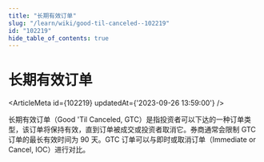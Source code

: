 ```yaml
---
title: "长期有效订单"
slug: "/learn/wiki/good-til-canceled--102219"
id: "102219"
hide_table_of_contents: true
---
```



# 长期有效订单

<ArticleMeta id={102219} updatedAt={'2023-09-26 13:59:00'} />
<div className='border-solid border-b border-t-0 my-4 border-[var(--ifm-color-gray-300)]' />

长期有效订单（Good 'Til Canceled, GTC）是指投资者可以下达的一种订单类型，该订单将保持有效，直到订单被成交或投资者取消它。券商通常会限制 GTC 订单的最长有效时间为 90 天。GTC 订单可以与即时或取消订单（Immediate or Cancel, IOC）进行对比。
